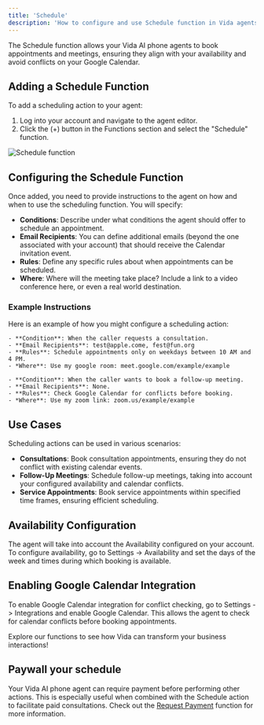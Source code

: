 ```yaml
---
title: 'Schedule'
description: 'How to configure and use Schedule function in Vida agents.'
---
```


The Schedule function allows your Vida AI phone agents to book appointments and meetings, ensuring they align with your availability and avoid conflicts on your Google Calendar.

## Adding a Schedule Function

To add a scheduling action to your agent:
1. Log into your account and navigate to the agent editor.
2. Click the (+) button in the Functions section and select the "Schedule" function.

![Schedule function](https://vidapublic.s3.us-east-2.amazonaws.com/vida-edit-agent-functions-schedule.png "Schedule function")

## Configuring the Schedule Function

Once added, you need to provide instructions to the agent on how and when to use the scheduling function. You will specify:
- **Conditions**: Describe under what conditions the agent should offer to schedule an appointment.
- **Email Recipients**: You can define additional emails (beyond the one associated with your account) that should receive the Calendar invitation event.
- **Rules**: Define any specific rules about when appointments can be scheduled. 
- **Where**: Where will the meeting take place? Include a link to a video conference here, or even a real world destination.

### Example Instructions

Here is an example of how you might configure a scheduling action:

```plaintext
- **Condition**: When the caller requests a consultation.
- **Email Recipients**: test@apple.come, fest@fun.org
- **Rules**: Schedule appointments only on weekdays between 10 AM and 4 PM.
- *Where**: Use my google room: meet.google.com/example/example

- **Condition**: When the caller wants to book a follow-up meeting.
- **Email Recipients**: None.
- **Rules**: Check Google Calendar for conflicts before booking.
- *Where**: Use my zoom link: zoom.us/example/example
```

## Use Cases

Scheduling actions can be used in various scenarios:
- **Consultations**: Book consultation appointments, ensuring they do not conflict with existing calendar events.
- **Follow-Up Meetings**: Schedule follow-up meetings, taking into account your configured availability and calendar conflicts.
- **Service Appointments**: Book service appointments within specified time frames, ensuring efficient scheduling.

## Availability Configuration

The agent will take into account the Availability configured on your account. To configure availability, go to Settings -> Availability and set the days of the week and times during which booking is available.

## Enabling Google Calendar Integration

To enable Google Calendar integration for conflict checking, go to Settings -> Integrations and enable Google Calendar. This allows the agent to check for calendar conflicts before booking appointments.

Explore our functions to see how Vida can transform your business interactions!

## Paywall your schedule

Your Vida AI phone agent can require payment before performing other actions. This is especially useful when combined with the Schedule action to facilitate paid consultations. Check out the [Request Payment](/functions/payments) function for more information.
